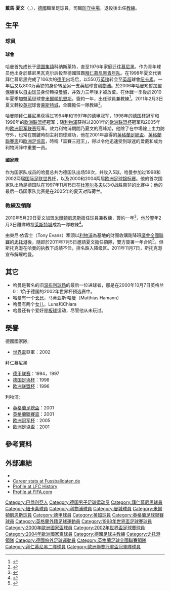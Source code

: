 {{noteTA|G1=liverpoolfc|G2=德甲|G3=FAcup
|T=zh-hans:迪特马尔·哈曼;zh-hk:戴馬·夏文;zh-tw:迪特馬爾·哈曼;
|1=zh-hans:迪特马尔·哈曼;zh-hk:戴馬·夏文;zh-tw:迪特馬爾·哈曼;
}}
{{Infobox football biography
| playername          = 戴馬·夏文<br />''Dietmar Hamann''
| image               = Hamann, Dietmar.jpg
| image_size          = 250
| fullname        = Dietmar Johann Wolfgang Hamann<ref>{{cite web |title=Didi Hamann |url=http://hugmansfootballers.com/player/8121 |work=Barry Hugman's Footballers |accessdate=14 September 2016 |archive-url=https://web.archive.org/web/20170806132218/http://hugmansfootballers.com/player/8121 |archive-date=2017-08-06 |dead-url=yes }}</ref>
| nickname            = 
| dateofbirth         = {{birth date and age|1973|8|27}} 
| cityofbirth         = [[瓦尔察森|瓦尔德萨森]]
| countryofbirth      = {{BRD}}
| height              = {{height|m=1.91}}
| currentclub         = 
| clubnumber          = 
| position            = [[防守中場|防守中場]]
| youthyears1     = 1978–1989 | youthclubs1 = {{le|Wacker München|FC Wacker München}}
| youthyears2     = 1989–1992 | youthclubs2 = [[拜仁慕尼黑青年队|拜仁慕尼黑]]
| years1          = 1992–1994 | clubs1 = [[拜仁慕尼黑足球俱乐部二队|拜仁慕尼黑A队]]      | caps1 = 24  | goals1 = 8
| years2          = 1993–1998 | clubs2 = [[拜仁慕尼黑青年队|拜仁慕尼黑]]             | caps2 = 105 | goals2 = 6
| years3          = 1998–1999 | clubs3 = [[纽卡斯尔联足球俱乐部|纽卡斯尔联]]     | caps3 = 23  | goals3 = 4
| years4          = 1999–2006 | clubs4 = [[利物浦足球俱樂部|利物浦]]                   | caps4 = 191 | goals4 = 8
| years5          = 2006      | clubs5 = [[博尔顿足球俱乐部|博尔顿]]     | caps5 = 0   | goals5 = 0
| years6          = 2006–2009 | clubs6 = [[曼彻斯特城足球俱乐部|曼城]]       | caps6 = 54  | goals6 = 1
| years7          = 2010–2011 | clubs7 = [[米尔顿凯恩斯足球俱乐部|米尔顿凯恩斯]] | caps7 = 12  | goals7 = 0
| totalcaps  = 409
| totalgoals = 27
| nationalyears1  = 1993      | nationalteam1 = [[德國20歲以下國家足球隊|德國U20]] | nationalcaps1 = 3  | nationalgoals1 = 0
| nationalyears2  = 1993–1995 | nationalteam2 = [[德國21歲以下國家足球隊|德國U21]] | nationalcaps2 = 10 | nationalgoals2 = 2
| nationalyears3  = 1997–2005 | nationalteam3 = [[德國國家足球隊|德國]]              | nationalcaps3 = 59 | nationalgoals3 = 5
| manageryears1   = 2010–2011 | managerclubs1  = [[米尔顿凯恩斯足球俱乐部|米尔顿凯恩斯]] (球員兼教練)
| manageryears2   = 2011      | managerclubs2  = [[莱斯特城足球俱乐部|莱斯特城]] (一隊教練)
| manageryears3   = 2011      | managerclubs3  = [[斯托克港足球俱乐部|斯托克港]]
| pcupdate            = 2011年7月6日 (三) 00:54 (UTC)
| ntupdate            = 2011年7月6日 (三) 00:54 (UTC)
}}
'''戴馬·夏文'''（{{lang-de|'''Dietmar Hamann'''}}，{{bd|1972年|8月27日|catidx=Hamann, Dietmar}}），[[德國|德國]]職業足球員，司職[[防守中場|防守中場]]，退役後出任[[教練|教練]]。

== 生平 ==
===球員===
====球會====
哈曼首先成长于[[德国|德国]][[集镇|集镇]]科纳斯莱特，直至1976年家庭迁往[[慕尼黑|慕尼黑]]。作为青年球员他出身於慕尼黑瓦克尔后投至德國班霸[[拜仁慕尼黑青年队|拜仁慕尼黑青年队]]。在1998年夏文代表拜仁慕尼黑完成了106次的[[德甲|德甲]]出场后，以550万[[英镑|英镑]]转会至[[英超|英超]]球會[[纽卡斯尔联足球俱乐部|纽卡素]]。一年后又以800万英镑的身价转至另一支英超球會[[利物浦|利物浦]]。於2006年哈曼短暫加盟[[博尔顿足球俱乐部|保頓]]後以[[自由球员|自由球员]]身份轉投[[曼城足球俱乐部|曼城]]，并效力三年後才被放棄。在休戰一季後於2010年夏季加盟[[英甲|英甲]]球會[[米尔顿凯恩斯足球俱乐部|米爾頓凱恩斯]]，簽約一年，出任球員兼教練<ref>{{cite news |language=en |url=http://news.bbc.co.uk/sport2/hi/football/teams/m/milton_keynes_dons/8694849.stm |title=MK Dons sign Dietmar Hamann as player-coach |publisher=[[BBC|BBC]] Sport |date=2010-05-20 |accessdate=2010-05-21 |archive-date=2010-09-19 |archive-url=https://web.archive.org/web/20100919141100/http://news.bbc.co.uk/sport2/hi/football/teams/m/milton_keynes_dons/8694849.stm |dead-url=no }}</ref>。2011年2月3日夏文轉投[[英冠|英冠]]球會[[莱斯特城足球俱乐部|莱斯特城]]，全職擔任一隊教練<ref>{{cite news |language=en |url=http://news.bbc.co.uk/sport2/hi/football/teams/l/leicester_city/9386293.stm |title=Leicester City recruit MK Dons coach Dietmar Hamann |publisher=''[[BBC_Sport|BBC Sport]]'' |date=2011-02-03 |accessdate=2011-02-15}}</ref>。

哈曼随[[拜仁慕尼黑|拜仁慕尼黑]]获得过1994年和1997年的[[德甲|德甲]]冠军，1998年的[[德国杯|德国杯]]冠军和1996年的[[欧洲联盟杯|欧洲联盟杯]]冠军；随[[利物浦|利物浦]]获得过2001年的[[欧洲联盟杯|欧洲联盟杯]]冠军和2005年的[[欧洲冠军联赛|欧洲冠军联赛]]冠军。效力利物浦期間乃夏文的高峰期，他除了在中場線上主力防守外，也常在關鍵時刻主射罰球建功，他在2001年贏得的[[英格蘭足總盃|英格蘭足總盃]]、[[英格蘭聯賽盃|英格蘭聯賽盃]]和[[歐洲足協盃|歐洲足協盃]]，時稱「盃賽三冠王」，得以令他迅速受到球迷的爱戴和成为利物浦阵中重要一员。

====國家隊====
作为国家队成员的哈曼总共为德国队出场59次，并攻入5球。哈曼参加过1998和2002两届[[国际足联世界杯|国际足联世界杯]]，以及2000和2004两届[[欧洲足球锦标赛|欧洲足球锦标赛]]。他的首次国家队出场是德国队在1997年11月15日在[[杜塞尔多夫|杜塞尔多夫]]以3:0战胜南非的比赛中；他的最后一场国家队比赛是在2005年的夏天对阵荷兰。

===教練及領隊===
2010年5月20日夏文加盟[[米尔顿凯恩斯足球俱乐部|米爾頓凱恩斯]]擔任球員兼教練，簽約一年<ref>{{cite news |language=en |url=http://news.bbc.co.uk/sport2/hi/football/teams/m/milton_keynes_dons/8694849.stm |title=MK Dons sign Dietmar Hamann as player-coach |date=20 May 2010 |publisher=''[[BBC_Sport|BBC Sport]]'' |accessdate=20 May 2010 |archive-date=2010-09-19 |archive-url=https://web.archive.org/web/20100919141100/http://news.bbc.co.uk/sport2/hi/football/teams/m/milton_keynes_dons/8694849.stm |dead-url=no }}</ref>，他於翌年2月3日離隊轉投[[莱斯特城足球俱乐部|莱斯特城]]成為一隊教練<ref>{{cite web |language=en | url = http://news.bbc.co.uk/sport1/hi/football/teams/l/leicester_city/9386293.stm |title=Leicester City recruit MK Dons coach Dietmar Hamann |publisher=''[[BBC_Sport|BBC Sport]]'' |date=3 February 2011 |accessdate=13 June 2011}}</ref>。

由東尼·依雲士（Tony Evans）牽頭以[[利物浦|利物浦]]為基地的財團收購剛降班[[英格蘭足球議會全國聯賽|議會全國聯賽]]的[[斯托克港足球俱乐部|史托港]]後，隨即於2011年7月5日邀請夏文擔任領隊，雙方簽署一年合約<ref>{{cite news |language=en |url=http://news.bbc.co.uk/sport2/hi/football/14033079.stm |title=Dietmar Hamann takes over as Stockport County boss |publisher=''[[BBC_Sport|BBC Sport]]'' |date=2011-07-05 |accessdate=2011-07-06}}</ref>。但斯托克港在哈曼的执教下成绩不佳，排名跌入降级区。2011年11月7日，斯托克港宣布解雇哈曼。

== 其它 ==
* 哈曼是著名的旧[[温布利球场|温布利球场]]的最后一位进球者，那是在2000年10月7日英格兰0：1负于德国的2002年世界杯预选赛中。
* 哈曼有一个[[长兄|长兄]]，马蒂亚斯·哈曼（Matthias Hamann）
* 哈曼有两个[[女儿|女儿]]，Luna和Chiara
* 哈曼还有个爱好是[[板球|板球]]运动，尽管他从未玩过。

== 榮譽 ==
;德國國家隊;
* [[世界盃|世界盃]]亞軍：2002

;拜仁慕尼黑
* [[德甲联赛|德甲联赛]]：1994，1997
* [[德国足协杯|德国足协杯]]：1998
* [[欧洲联盟杯|欧洲联盟杯]]：1996

;利物浦;
* [[英格蘭足總盃|英格蘭足總盃]]：2001
* [[英格蘭聯賽盃|英格蘭聯賽盃]]：2001
* [[欧洲冠军杯|欧洲冠军杯]]：2005
* [[歐洲足協盃|歐洲足協盃]]：2001

== 參考資料 ==
{{reflist}}

== 外部連結 ==
* {{soccerbase|id=9035|name=迪特马尔·哈曼}}
* [http://www.fussballdaten.de/spieler/hamanndietmar/ Career stats at Fussballdaten.de] {{de icon}}
* [http://www.lfchistory.net/player_profile.asp?player_id=310 Profile at LFC History] {{Wayback|url=http://www.lfchistory.net/player_profile.asp?player_id=310 |date=20100617024647 }}
* [http://www.fifa.com/worldfootball/statisticsandrecords/players/player=159386/index.html Profile at FIFA.com]

{{1998年世界杯足球赛德国参赛名单}}
{{2002年世界盃足球賽德國參賽名單}}
{{2004年欧洲足球锦标赛德国参赛名单}}
{{史托港領隊}}

{{DEFAULTSORT:Hamann, Dietmar}}
[[Category:巴伐利亞人|Category:巴伐利亞人]]
[[Category:德国男子足球运动员|Category:德国男子足球运动员]]
[[Category:拜仁慕尼黑球員|Category:拜仁慕尼黑球員]]
[[Category:紐卡素球員|Category:紐卡素球員]]
[[Category:利物浦球員|Category:利物浦球員]]
[[Category:曼城球員|Category:曼城球員]]
[[Category:米爾頓凱恩斯球員|Category:米爾頓凱恩斯球員]]
[[Category:德甲球員|Category:德甲球員]]
[[Category:英超球員|Category:英超球員]]
[[Category:英格蘭足球聯賽球員|Category:英格蘭足球聯賽球員]]
[[Category:英格蘭外籍足球運動員|Category:英格蘭外籍足球運動員]]
[[Category:1998年世界盃足球賽球員|Category:1998年世界盃足球賽球員]]
[[Category:2000年歐洲國家盃球員|Category:2000年歐洲國家盃球員]]
[[Category:2002年世界盃足球賽球員|Category:2002年世界盃足球賽球員]]
[[Category:2004年歐洲國家盃球員|Category:2004年歐洲國家盃球員]]
[[Category:德國足球主教練|Category:德國足球主教練]]
[[Category:史托港領隊|Category:史托港領隊]]
[[Category:德國旅外足球運動員|Category:德國旅外足球運動員]]
[[Category:英格蘭足球全國聯賽領隊|Category:英格蘭足球全國聯賽領隊]]
[[Category:拜仁慕尼黑二隊球員|Category:拜仁慕尼黑二隊球員]]
[[Category:歐洲聯賽冠軍盃冠軍隊球員|Category:歐洲聯賽冠軍盃冠軍隊球員]]